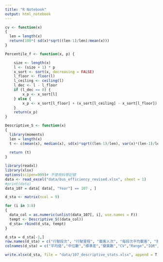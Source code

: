 ```yaml
---
title: "R Notebook"
output: html_notebook
---
```

```r
cv <- function(x)
{
  len = length(x)
  return(100*( sd(x)*sqrt((len-1)/len)/mean(x)))
}
```


```r
Percentile_f <- function(x, p) {

	size <- length(x)
	l <- (size + 1) * p
	x_sort <- sort(x, decreasing = FALSE)
	l_floor <- floor(l)
	l_ceiling <- ceiling(l)
	l_dec <- l - l_floor
	if (l_dec == 0) {
		x_p <- x_sort[l]
	} else {
		x_p <- x_sort[l_floor] + (x_sort[l_ceiling] - x_sort[l_floor]) * l_dec
	}
	return(x_p)
}
```


```r
Descriptive_S <- function(x) 
{
  library(moments)
  len = length(x)
  t <- c(mean(x), median(x), sd(x)*sqrt((len-1)/len), var(x)*(len-1)/len, cv(x), max(x)-min(x), Percentile_f(x, 0.75) - Percentile_f(x, 0.25), skewness(x), kurtosis(x))
  
  return (t)
}
```


```r
library(readxl)
library(xlsx)
options(scipen=999)# 不使用科學記號
data <- read_excel("data/bus_efficiency_revised.xlsx", sheet = 1)
#print(data)
data_107 = data[ data[, "Year"] == 107 , ]

d_sta <- matrix(ncol = 9)

for (i in 3:8)
{
  data_col = as.numeric(unlist(data_107[, i], use.names = F))
  tempt <- Descriptive_S((data_col))
  d_sta= rbind(d_sta, tempt)
}

d_sta = d_sta[-1,]
row.names(d_sta) = c("行駛段次", "行駛里程", "載客人次", "每段次平均載客", "客運收入", "每車公里營收")
colnames(d_sta) = c("平均值","中位數","標準差","變異數","CV","Range","IQR","Skewness", "Kurtosis")

write.xlsx(d_sta, file = "data/107_descriptive_stats.xlsx", append = T, sheetName = "沒平準", row.names = T)

```
